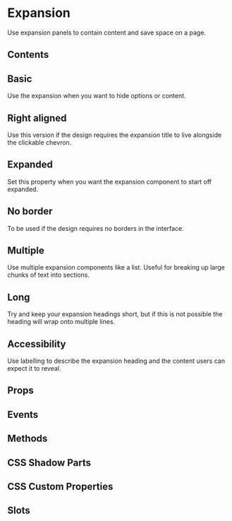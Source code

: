 # Expansion
Use expansion panels to contain content and save space on a page.

## Contents

## Basic
Use the expansion when you want to hide options or content.


<Basic />

## Right aligned
Use this version if the design requires the expansion title to live alongside the clickable chevron.

## Expanded
Set this property when you want the expansion component to start off expanded.


<Expanded />

## No border
To be used if the design requires no borders in the interface.


<NoBorder />

## Multiple
Use multiple expansion components like a list. Useful for breaking up large chunks of text into sections.


<Multiple />

## Long
Try and keep your expansion headings short, but if this is not possible the heading will wrap onto multiple lines.


<Long />

## Accessibility
Use labelling to describe the expansion heading and the content users can expect it to reveal.

## Props


<Props />

## Events


<Events />

## Methods


<Methods />

## CSS Shadow Parts


<Parts />

## CSS Custom Properties


<CustomProps />

## Slots


<Slots />
